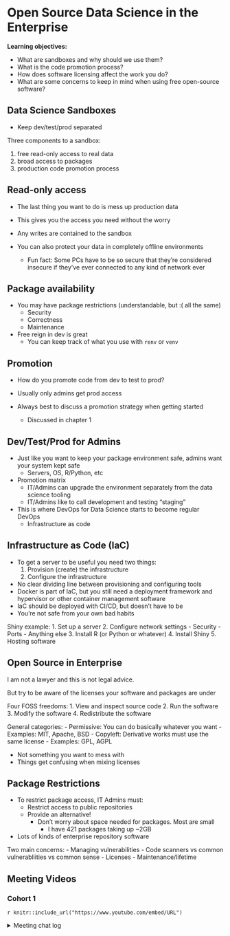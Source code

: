 # Open Source Data Science in the Enterprise

**Learning objectives:**

-   What are sandboxes and why should we use them?
-   What is the code promotion process?
-   How does software licensing affect the work you do?
-   What are some concerns to keep in mind when using free open-source software?

## Data Science Sandboxes {.unnumbered}

-   Keep dev/test/prod separated

Three components to a sandbox:

1.  free read-only access to real data
2.  broad access to packages
3.  production code promotion process

## Read-only access {-} 

-   The last thing you want to do is mess up production data

-   This gives you the access you need without the worry

-   Any writes are contained to the sandbox

-   You can also protect your data in completely offline environments

    -   Fun fact: Some PCs have to be so secure that they're considered insecure if they've ever connected to any kind of network ever

## Package availability {-}

-   You may have package restrictions (understandable, but :( all the same)
    -   Security
    -   Correctness
    -   Maintenance
-   Free reign in dev is great
    -   You can keep track of what you use with `renv` or `venv`

## Promotion {-}

-   How do you promote code from dev to test to prod?

-   Usually only admins get prod access

-   Always best to discuss a promotion strategy when getting started

    -   Discussed in chapter 1

## Dev/Test/Prod for Admins {-}

-   Just like you want to keep your package environment safe, admins want your system kept safe
    -   Servers, OS, R/Python, etc
    
- Promotion matrix
  - IT/Admins can upgrade the environment separately from the data science tooling
  - IT/Admins like to call development and testing "staging"
  
- This is where DevOps for Data Science starts to become regular DevOps
  - Infrastructure as code
  
## Infrastructure as Code (IaC) {-}

- To get a server to be useful you need two things:
  1. Provision (create) the infrastructure
  2. Configure the infrastructure
- No clear dividing line between provisioning and configuring tools
- Docker is part of IaC, but you still need a deployment framework and hypervisor or other container management software
- IaC should be deployed with CI/CD, but doesn't have to be
- You're not safe from your own bad habits
  
Shiny example:
1. Set up a server
2. Configure network settings
  - Security
  - Ports
  - Anything else
3. Install R (or Python or whatever)
4. Install Shiny
5. Hosting software

## Open Source in Enterprise

I am not a lawyer and this is not legal advice.

But try to be aware of the licenses your software and packages are under

Four FOSS freedoms:
1. View and inspect source code
2. Run the software
3. Modify the software
4. Redistribute the software

General categories:
- Permissive: You can do basically whatever you want
  - Examples: MIT, Apache, BSD
- Copyleft: Derivative works must use the same license
  - Examples: GPL, AGPL
  
- Not something you want to mess with
- Things get confusing when mixing licenses

## Package Restrictions

- To restrict package access, IT Admins must:
  - Restrict access to public repositories
  - Provide an alternative!
    - Don't worry about space needed for packages. Most are small
      - I have 421 packages taking up ~2GB
- Lots of kinds of enterprise repository software

Two main concerns:
- Managing vulnerabilities
  - Code scanners vs common vulnerabliities vs common sense
- Licenses
- Maintenance/lifetime

## Meeting Videos {.unnumbered}

### Cohort 1 {.unnumbered}

`r knitr::include_url("https://www.youtube.com/embed/URL")`

<details>

<summary>Meeting chat log</summary>

    LOG

</details>
